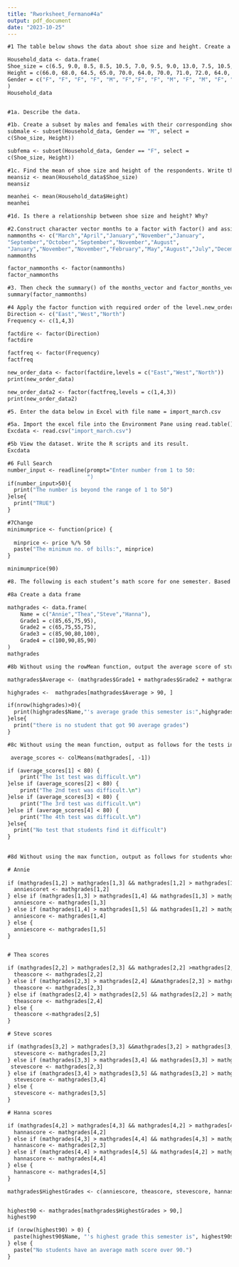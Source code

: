 ```yaml
---
title: "Rworksheet_Fermano#4a"
output: pdf_document
date: "2023-10-25"
---
```

```1
#1 The table below shows the data about shoe size and height. Create a data frame.

Household_data <- data.frame(
Shoe_size = c(6.5, 9.0, 8.5, 8.5, 10.5, 7.0, 9.5, 9.0, 13.0, 7.5, 10.5, 8.5, 12.0, 10.5, 13.0, 11.5, 8.5, 5.0, 10.0, 6.5, 7.5, 8.5, 10.5, 8.5, 10.5, 11.0, 9.0, 13.0),
Height = c(66.0, 68.0, 64.5, 65.0, 70.0, 64.0, 70.0, 71.0, 72.0, 64.0, 74.2, 67.0, 71.0, 71.0, 77.0, 72.0, 59.0, 62.0, 72.0, 66.0, 64.0, 67.0, 73.0, 69.0, 72.0, 70.0, 69.0, 70.0 ),
Gender = c("F", "F", "F", "F", "M", "F","F", "F", "M", "F", "M", "F", "M", "M", "M", "M", "F", "F", "M", "F", "F", "M", "M", "F", "M", "M", "M", "M")
)
Household_data


#1a. Describe the data.

#1b. Create a subset by males and females with their corresponding shoe size and height. What its result? Show the R scripts.
submale <- subset(Household_data, Gender == "M", select =
c(Shoe_size, Height))

subfema <- subset(Household_data, Gender == "F", select =
c(Shoe_size, Height))

#1c. Find the mean of shoe size and height of the respondents. Write the R scripts and its result.
meansiz <- mean(Household_data$Shoe_size)
meansiz

meanhei <- mean(Household_data$Height)
meanhei

#1d. Is there a relationship between shoe size and height? Why?
```
```2
#2.Construct character vector months to a factor with factor() and assign the result to factor_months_vector. Print out factor_months_vector and assert that R prints out the factor levels below the actual values.
nammonths <- c("March","April","January","November","January",
"September","October","September","November","August",
"January","November","November","February","May","August","July","December","August","August","September","November","February","April")
nammonths

factor_nammonths <- factor(nammonths)
factor_nammonths
```
```3
#3. Then check the summary() of the months_vector and factor_months_vector. Interpret the results of both vectors. Are they both equally useful in this case? 
summary(factor_nammonths)
```
```4
#4 Apply the factor function with required order of the level.new_order_data <- factor(factor_data,levels = c("East","West","North"))print(new_order_data)
Direction <- c("East","West","North")
Frequency <- c(1,4,3)

factdire <- factor(Direction)
factdire

factfreq <- factor(Frequency)
factfreq

new_order_data <- factor(factdire,levels = c("East","West","North"))
print(new_order_data)

new_order_data2 <- factor(factfreq,levels = c(1,4,3))
print(new_order_data2)
```
```5
#5. Enter the data below in Excel with file name = import_march.csv

#5a. Import the excel file into the Environment Pane using read.table() function. Write the code. (Environment)
Excdata <- read.csv("import_march.csv")

#5b View the dataset. Write the R scripts and its result.
Excdata
```
```6
#6 Full Search
number_input <- readline(prompt="Enter number from 1 to 50:
                         ")
if(number_input>50){
  print("The number is beyond the range of 1 to 50")
}else{
  print("TRUE")
}
```
```7
#7Change
minimumprice <- function(price) {
  
  minprice <- price %/% 50
  paste("The minimum no. of bills:", minprice)
}

minimumprice(90)
```
```8
#8. The following is each student’s math score for one semester. Based on this, answer the following questions.

#8a Create a data frame

mathgrades <- data.frame(
    Name = c("Annie","Thea","Steve","Hanna"),
    Grade1 = c(85,65,75,95),
    Grade2 = c(65,75,55,75),
    Grade3 = c(85,90,80,100),
    Grade4 = c(100,90,85,90)
)
mathgrades

#8b Without using the rowMean function, output the average score of students whose average math score over 90 points during the semester. write R code and its output.

mathgrades$Average <- (mathgrades$Grade1 + mathgrades$Grade2 + mathgrades$Grade3 + mathgrades$Grade4) / 4

highgrades <-  mathgrades[mathgrades$Average > 90, ]

if(nrow(highgrades)>0){
  print(highgrades$Name,"'s average grade this semester is:",highgrades)
}else{
  print("there is no student that got 90 average grades")
}

#8c Without using the mean function, output as follows for the tests in which the averagescore was less than 80 out of 4 tests.

 average_scores <- colMeans(mathgrades[, -1]) 

if (average_scores[1] < 80) {
    print("The 1st test was difficult.\n")
}else if (average_scores[2] < 80) {
    print("The 2nd test was difficult.\n")
}else if (average_scores[3] < 80) {
    print("The 3rd test was difficult.\n")
}else if (average_scores[4] < 80) {
    print("The 4th test was difficult.\n")
}else{
  print("No test that students find it difficult")
}
 
 
#8d Without using the max function, output as follows for students whose highest score for a semester exceeds 90 points.

# Annie
 
if (mathgrades[1,2] > mathgrades[1,3] && mathgrades[1,2] > mathgrades[1,4] && mathgrades[1,2] > mathgrades[1,5]) {
  anniescoret <- mathgrades[1,2]
} else if (mathgrades[1,3] > mathgrades[1,4] && mathgrades[1,3] > mathgrades[1,5]) {
  anniescore <- mathgrades[1,3]
} else if (mathgrades[1,4] > mathgrades[1,5] && mathgrades[1,2] > mathgrades[1,5]) {
  anniescore <- mathgrades[1,4]
} else {
  anniescore <- mathgrades[1,5]
}


# Thea scores

if (mathgrades[2,2] > mathgrades[2,3] && mathgrades[2,2] >mathgrades[2,4] && mathgrades[2,2] > mathgrades[2,5]) {
  theascore <- mathgrades[2,2]
} else if (mathgrades[2,3] > mathgrades[2,4] &&mathgrades[2,3] > mathgrades[2,5]) {
  theascore <- mathgrades[2,3]
} else if (mathgrades[2,4] > mathgrades[2,5] && mathgrades[2,2] > mathgrades[2,5]) {
  theascore <- mathgrades[2,4]
} else {
  theascore <-mathgrades[2,5]
}

# Steve scores

if (mathgrades[3,2] > mathgrades[3,3] &&mathgrades[3,2] > mathgrades[3,4] && mathgrades[3,2] >mathgrades[3,5]) {
  stevescore <- mathgrades[3,2]
} else if (mathgrades[3,3] > mathgrades[3,4] && mathgrades[3,3] > mathgrades[3,5]) {
 stevescore <- mathgrades[2,3]
} else if (mathgrades[3,4] > mathgrades[3,5] && mathgrades[3,2] > mathgrades[3,5]) {
  stevescore <- mathgrades[3,4]
} else {
  stevescore <- mathgrades[3,5]
}

# Hanna scores

if (mathgrades[4,2] > mathgrades[4,3] && mathgrades[4,2] > mathgrades[4,4] && mathgrades[4,2] > mathgrades[4,5]) {
  hannascore <- mathgrades[4,2]
} else if (mathgrades[4,3] > mathgrades[4,4] && mathgrades[4,3] > mathgrades[4,5]) {
  hannascore <- mathgrades[2,3]
} else if (mathgrades[4,4] > mathgrades[4,5] && mathgrades[4,2] > mathgrades[4,5]) {
  hannascore <- mathgrades[4,4]
} else {
  hannascore <- mathgrades[4,5]
}

mathgrades$HighestGrades <- c(anniescore, theascore, stevescore, hannascore)


highest90 <- mathgrades[mathgrades$HighestGrades > 90,]
highest90

if (nrow(highest90) > 0) {
  paste(highest90$Name, "'s highest grade this semester is", highest90$HighestGrade)
} else {
  paste("No students have an average math score over 90.")
}
```